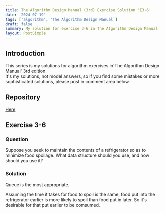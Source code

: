 ```yaml
---
title: The Algorithm Design Manual (3rd) Exercise Solution 'E3-6'
date: '2024-07-19'
tags: ['algorithm', 'The Algorithm Design Manual']
draft: false
summary: My solution for exercise 3-6 in The Algorithm Design Manual
layout: PostSimple
---
```


<TOCInline toc={props.toc} toHeading={4} asDisclosure={true} />

## Introduction

This series is my solutions for algorithm exercises in'The Algorithm Design Manual' 3rd edition.  
It's my solutions, not model answers, so if you find some mistakes or more sophisticated solutions, please post in comment area below.

## Repository

[Here](https://github.com/dede-20191130/tadm-solutions)

## Exercise 3-6

### Question

Suppose you seek to maintain the contents of a refrigerator so as to minimize
food spoilage. What data structure should you use, and how should you use
it?

### Solution

Queue is the most appropriate.

Assuming the time it takes for food to spoil is the same, food put into the refrigerator earlier is more likely to spoil than food put in later. So it's desirable for that put earlier to be comsumed.
